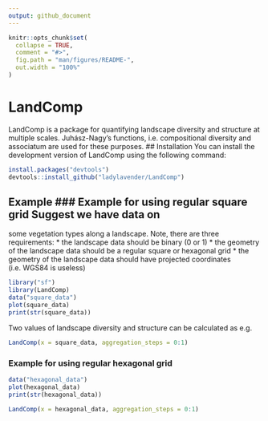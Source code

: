 ```yaml
---
output: github_document
---
```

<!-- Readme document of LandComp R package -->
```r
knitr::opts_chunk$set(
  collapse = TRUE,
  comment = "#>",
  fig.path = "man/figures/README-",
  out.width = "100%"
)
```
# LandComp
LandComp is a package for quantifying landscape diversity and structure at
multiple scales. Juhász-Nagy's functions, i.e. compositional diversity and
associatum are used for these purposes.
## Installation
You can install the development version of LandComp using the following command:
``` r
install.packages("devtools")
devtools::install_github("ladylavender/LandComp")
```
## Example ### Example for using regular square grid Suggest we have data on
some vegetation types along a landscape. Note, there are three requirements:
* the landscape data should be binary (0 or 1)
* the geometry of the landscape data should be a regular square or hexagonal grid
* the geometry of the landscape data should have projected coordinates 
(i.e. WGS84 is useless)
```r
library("sf")
library(LandComp)
data("square_data")
plot(square_data)
print(str(square_data))
```
Two values of landscape diversity and structure can be calculated as e.g.
```r
LandComp(x = square_data, aggregation_steps = 0:1)
```
### Example for using regular hexagonal grid
```r
data("hexagonal_data")
plot(hexagonal_data)
print(str(hexagonal_data))
```
```r
LandComp(x = hexagonal_data, aggregation_steps = 0:1)
```
